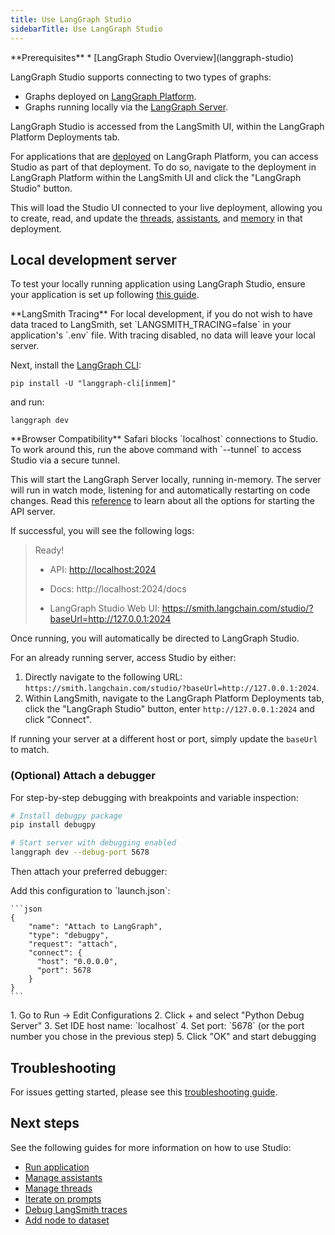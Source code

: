 ```yaml
---
title: Use LangGraph Studio
sidebarTitle: Use LangGraph Studio
---
```


<Info>
  **Prerequisites**
  * [LangGraph Studio Overview](langgraph-studio)
</Info>

LangGraph Studio supports connecting to two types of graphs:

* Graphs deployed on [LangGraph Platform](deployment-quickstart).
* Graphs running locally via the [LangGraph Server](local-server).

LangGraph Studio is accessed from the LangSmith UI, within the LangGraph Platform Deployments tab.

For applications that are [deployed](deployment-quickstart) on LangGraph Platform, you can access Studio as part of that deployment. To do so, navigate to the deployment in LangGraph Platform within the LangSmith UI and click the "LangGraph Studio" button.

This will load the Studio UI connected to your live deployment, allowing you to create, read, and update the [threads](https://langchain-ai.github.io/langgraph/concepts/persistence/#threads), [assistants](assistants), and [memory](https://langchain-ai.github.io/langgraph/concepts/memory/) in that deployment.

## Local development server

To test your locally running application using LangGraph Studio, ensure your application is set up following [this guide](https://langchain-ai.github.io/langgraph/cloud/deployment/setup/).

<Info>
  **LangSmith Tracing**
  For local development, if you do not wish to have data traced to LangSmith, set `LANGSMITH_TRACING=false` in your application's `.env` file. With tracing disabled, no data will leave your local server.
</Info>

Next, install the [LangGraph CLI](langgraph-cli):

```
pip install -U "langgraph-cli[inmem]"
```

and run:

```
langgraph dev
```

<Warning>
  **Browser Compatibility**
  Safari blocks `localhost` connections to Studio. To work around this, run the above command with `--tunnel` to access Studio via a secure tunnel.
</Warning>

This will start the LangGraph Server locally, running in-memory. The server will run in watch mode, listening for and automatically restarting on code changes. Read this [reference](https://langchain-ai.github.io/langgraph/cloud/reference/cli/#dev) to learn about all the options for starting the API server.

If successful, you will see the following logs:

> Ready!
> 
> - API: [http://localhost:2024](http://localhost:2024/)
> 
> - Docs: http://localhost:2024/docs
> 
> - LangGraph Studio Web UI: https://smith.langchain.com/studio/?baseUrl=http://127.0.0.1:2024

Once running, you will automatically be directed to LangGraph Studio.

For an already running server, access Studio by either:

1. Directly navigate to the following URL: `https://smith.langchain.com/studio/?baseUrl=http://127.0.0.1:2024`.
2. Within LangSmith, navigate to the LangGraph Platform Deployments tab, click the "LangGraph Studio" button, enter `http://127.0.0.1:2024` and click "Connect".

If running your server at a different host or port, simply update the `baseUrl` to match.

### (Optional) Attach a debugger

For step-by-step debugging with breakpoints and variable inspection:

```bash
# Install debugpy package
pip install debugpy

# Start server with debugging enabled
langgraph dev --debug-port 5678
```

Then attach your preferred debugger:

<Tabs>
  <Tab title="VS Code">
    Add this configuration to `launch.json`:
    
    ```json
    {
        "name": "Attach to LangGraph",
        "type": "debugpy",
        "request": "attach",
        "connect": {
          "host": "0.0.0.0",
          "port": 5678
        }
    }
    ```
  </Tab>
  <Tab title="PyCharm">
    1. Go to Run → Edit Configurations 
    2. Click + and select "Python Debug Server" 
    3. Set IDE host name: `localhost` 
    4. Set port: `5678` (or the port number you chose in the previous step) 
    5. Click "OK" and start debugging
  </Tab>
</Tabs>

## Troubleshooting

For issues getting started, please see this [troubleshooting guide](troubleshooting-studio).

## Next steps

See the following guides for more information on how to use Studio:

* [Run application](invoke-studio)
* [Manage assistants](manage-assistants-studio)
* [Manage threads](threads-studio)
* [Iterate on prompts](iterate-graph-studio)
* [Debug LangSmith traces](clone-traces-studio)
* [Add node to dataset](datasets-studio)
